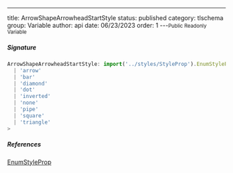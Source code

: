 ---
title: ArrowShapeArrowheadStartStyle
status: published
category: tlschema
group: Variable
author: api
date: 06/23/2023
order: 1
---<Small>Public Readonly Variable</Small>




##### Signature


```ts
ArrowShapeArrowheadStartStyle: import('../styles/StyleProp').EnumStyleProp<
  | 'arrow'
  | 'bar'
  | 'diamond'
  | 'dot'
  | 'inverted'
  | 'none'
  | 'pipe'
  | 'square'
  | 'triangle'
>
```

##### References

[EnumStyleProp](/gen/tlschema/EnumStyleProp-class)

